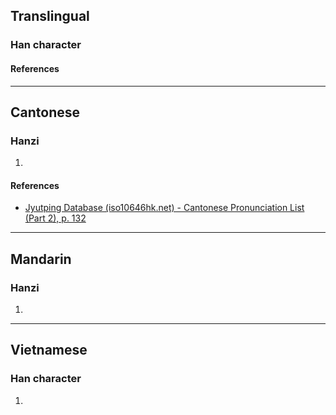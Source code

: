 {{character info/new}}
==Translingual==

===Han character===
{{Han char|rn=75|rad=木|as=12|sn=16|four=|canj=DLMU,DLPN|ids=⿰木兠}}

====References====
{{Han ref|kx=0555.311|hdz=21290.081|uh=6A77}}

----

==Cantonese==

===Hanzi===
{{yue-hanzi|jyut=[[dau1]]|y=dau1}}

# {{rfdef|yue|sort=木12}}

====References====
* [http://www.iso10646hk.net/jp/document/download.jsp Jyutping Database (iso10646hk.net) - Cantonese Pronunciation List (Part 2), p. 132]

----

==Mandarin==

===Hanzi===
{{cmn-hanzi|pin=[[dōu]] ([[dou1]])|wg=tou<sup>1</sup>}}

# {{rfdef|cmn|sort=木12}}

----

==Vietnamese==

===Han character===
{{vi-readings|rs=木12|reading=dâu}}

# {{rfdef|vi|sort=木12}}